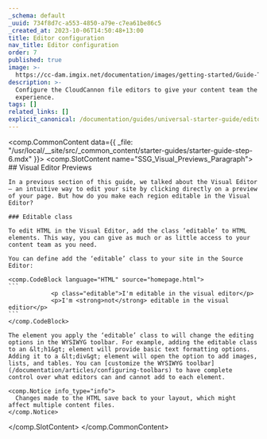 ```yaml
---
_schema: default
_uuid: 734f8d7c-a553-4850-a79e-c7ea61be86c5
_created_at: 2023-10-06T14:50:48+13:00
title: Editor configuration
nav_title: Editor configuration
order: 7
published: true
image: >-
  https://cc-dam.imgix.net/documentation/images/getting-started/Guide-Thumbnails/CloudCannon-Getting-Started-Thumbnail-Jekyll.png
description: >-
  Configure the CloudCannon file editors to give your content team the best
  experience.
tags: []
related_links: []
explicit_canonical: /documentation/guides/universal-starter-guide/editor-configuration/
---
```

<comp.CommonContent data={{ _file: "/usr/local/__site/src/_common_content/starter-guides/starter-guide-step-6.mdx" }}>
  <comp.SlotContent name="SSG_Visual_Previews_Paragraph">
    ## Visual Editor Previews

    In a previous section of this guide, we talked about the Visual Editor — an intuitive way to edit your site by clicking directly on a preview of your page. But how do you make each region editable in the Visual Editor?

    ### Editable class

    To edit HTML in the Visual Editor, add the class ‘editable’ to HTML elements. This way, you can give as much or as little access to your content team as you need.

    You can define add the ‘editable’ class to your site in the Source Editor:

    <comp.CodeBlock language="HTML" source="homepage.html">
    ```
                <p class="editable">I'm editable in the visual editor</p>
                <p>I'm <strong>not</strong> editable in the visual editior</p>
    ```
    </comp.CodeBlock>

    The element you apply the ‘editable’ class to will change the editing options in the WYSIWYG toolbar. For example, adding the editable class to an &lt;h1&gt; element will provide basic text formatting options. Adding it to a &lt;div&gt; element will open the option to add images, lists, and tables. You can [customize the WYSIWYG toolbar](/documentation/articles/configuring-toolbars) to have complete control over what editors can and cannot add to each element.

    <comp.Notice info_type="info">
      Changes made to the HTML save back to your layout, which might affect multiple content files.
    </comp.Notice>
  </comp.SlotContent>
</comp.CommonContent>